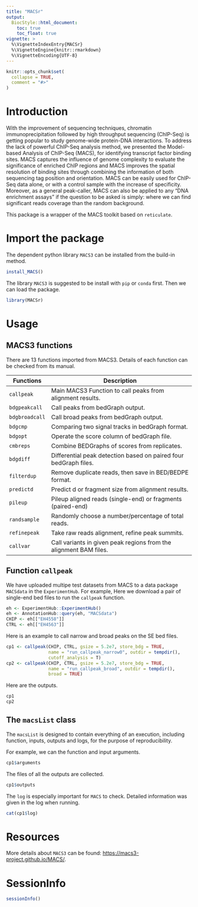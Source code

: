 ```yaml
---
title: "MACSr"
output:
  BiocStyle::html_document:
    toc: true
    toc_float: true
vignette: >
  %\VignetteIndexEntry{MACSr}
  %\VignetteEngine{knitr::rmarkdown}
  %\VignetteEncoding{UTF-8}
---
```


```r
knitr::opts_chunk$set(
  collapse = TRUE,
  comment = "#>"
)
```

# Introduction

With the improvement of sequencing techniques, chromatin
immunoprecipitation followed by high throughput sequencing (ChIP-Seq)
is getting popular to study genome-wide protein-DNA interactions. To
address the lack of powerful ChIP-Seq analysis method, we presented
the Model-based Analysis of ChIP-Seq (MACS), for identifying
transcript factor binding sites. MACS captures the influence of genome
complexity to evaluate the significance of enriched ChIP regions and
MACS improves the spatial resolution of binding sites through
combining the information of both sequencing tag position and
orientation. MACS can be easily used for ChIP-Seq data alone, or with
a control sample with the increase of specificity. Moreover, as a
general peak-caller, MACS can also be applied to any “DNA enrichment
assays” if the question to be asked is simply: where we can find
significant reads coverage than the random background.

This package is a wrapper of the MACS toolkit based on `reticulate`.

# Import the package

The dependent python library `MACS3` can be installed from the
build-in method.

```r
install_MACS()
```

The library `MACS3` is suggested to be install with `pip` or `conda`
first. Then we can load the package.

```r
library(MACSr)
```

# Usage
## MACS3 functions
There are 13 functions imported from MACS3. Details of each function
can be checked from its manual.
	
| Functions      | Description                                                       |
|----------------|-------------------------------------------------------------------|
| `callpeak`     | Main MACS3 Function to call peaks from alignment results.         |
| `bdgpeakcall`  | Call peaks from bedGraph output.                                  |
| `bdgbroadcall` | Call broad peaks from bedGraph output.                            |
| `bdgcmp`       | Comparing two signal tracks in bedGraph format.                   |
| `bdgopt`       | Operate the score column of bedGraph file.                        |
| `cmbreps`      | Combine BEDGraphs of scores from replicates.                      |
| `bdgdiff`      | Differential peak detection based on paired four bedGraph files.  |
| `filterdup`    | Remove duplicate reads, then save in BED/BEDPE format.            |
| `predictd`     | Predict d or fragment size from alignment results.                |
| `pileup`       | Pileup aligned reads (single-end) or fragments (paired-end)       |
| `randsample`   | Randomly choose a number/percentage of total reads.               |
| `refinepeak`   | Take raw reads alignment, refine peak summits.                    |
| `callvar`      | Call variants in given peak regions from the alignment BAM files. |

## Function `callpeak`
We have uploaded multipe test datasets from MACS to a data package
`MACSdata` in the `ExperimentHub`. For example, Here we download a
pair of single-end bed files to run the `callpeak` function.

```r
eh <- ExperimentHub::ExperimentHub()
eh <- AnnotationHub::query(eh, "MACSdata")
CHIP <- eh[["EH4558"]]
CTRL <- eh[["EH4563"]]
```

Here is an example to call narrow and broad peaks on the SE bed files.

```r
cp1 <- callpeak(CHIP, CTRL, gsize = 5.2e7, store_bdg = TRUE,
                name = "run_callpeak_narrow0", outdir = tempdir(),
                cutoff_analysis = T)
cp2 <- callpeak(CHIP, CTRL, gsize = 5.2e7, store_bdg = TRUE,
                name = "run_callpeak_broad", outdir = tempdir(),
                broad = TRUE)
```

Here are the outputs.
```r
cp1
cp2
```

## The `macsList` class
The `macsList` is designed to contain everything of an execution,
including function, inputs, outputs and logs, for the purpose of
reproducibility.

For example, we can the function and input arguments.
```r
cp1$arguments
```

The files of all the outputs are collected.
```r
cp1$outputs
```

The `log` is especially important for `MACS` to check. Detailed
information was given in the log when running.
```r
cat(cp1$log)
```

# Resources
More details about `MACS3` can be found: <https://macs3-project.github.io/MACS/>.


# SessionInfo
```r
sessionInfo()
```

